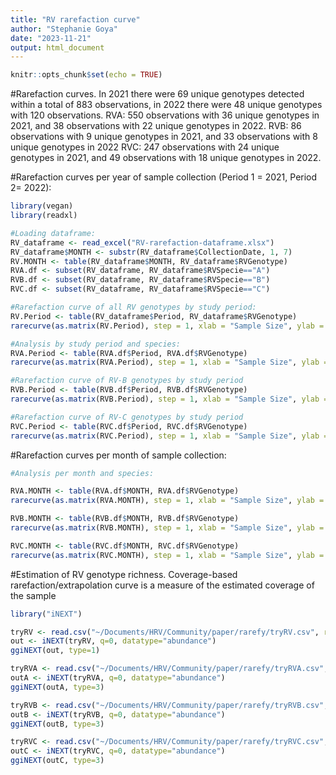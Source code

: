 ```yaml
---
title: "RV rarefaction curve"
author: "Stephanie Goya"
date: "2023-11-21"
output: html_document
---
```


```r
knitr::opts_chunk$set(echo = TRUE)
```

#Rarefaction curves.
In 2021 there were 69 unique genotypes detected within a total of 883 observations, in 2022 there were 48 unique genotypes with 120 observations.
RVA: 550 observations with 36 unique genotypes in 2021, and 38 observations with 22 unique genotypes in 2022.
RVB: 86 observations with 9 unique genotypes in 2021, and 33 observations with 8 unique genotypes in 2022
RVC: 247 observations with 24 unique genotypes in 2021, and 49 observations with 18 unique genotypes in 2022.

#Rarefaction curves per year of sample collection (Period 1 = 2021, Period 2= 2022):
```r
library(vegan)
library(readxl)

#Loading dataframe:
RV_dataframe <- read_excel("RV-rarefaction-dataframe.xlsx")
RV_dataframe$MONTH <- substr(RV_dataframe$CollectionDate, 1, 7)
RV.MONTH <- table(RV_dataframe$MONTH, RV_dataframe$RVGenotype)
RVA.df <- subset(RV_dataframe, RV_dataframe$RVSpecie=="A")
RVB.df <- subset(RV_dataframe, RV_dataframe$RVSpecie=="B")
RVC.df <- subset(RV_dataframe, RV_dataframe$RVSpecie=="C")

#Rarefaction curve of all RV genotypes by study period:
RV.Period <- table(RV_dataframe$Period, RV_dataframe$RVGenotype)
rarecurve(as.matrix(RV.Period), step = 1, xlab = "Sample Size", ylab = "All RV genotypes", label = TRUE)

#Analysis by study period and species:
RVA.Period <- table(RVA.df$Period, RVA.df$RVGenotype)
rarecurve(as.matrix(RVA.Period), step = 1, xlab = "Sample Size", ylab = "RVA genotypes", label = TRUE)

#Rarefaction curve of RV-B genotypes by study period 
RVB.Period <- table(RVB.df$Period, RVB.df$RVGenotype)
rarecurve(as.matrix(RVB.Period), step = 1, xlab = "Sample Size", ylab = "RVB genotypes", label = TRUE)

#Rarefaction curve of RV-C genotypes by study period 
RVC.Period <- table(RVC.df$Period, RVC.df$RVGenotype)
rarecurve(as.matrix(RVC.Period), step = 1, xlab = "Sample Size", ylab = "RVC genotypes", label = TRUE)
```

#Rarefaction curves per month of sample collection:
```r
#Analysis per month and species:

RVA.MONTH <- table(RVA.df$MONTH, RVA.df$RVGenotype)
rarecurve(as.matrix(RVA.MONTH), step = 1, xlab = "Sample Size", ylab = "RV-A genotypes", label = TRUE)

RVB.MONTH <- table(RVB.df$MONTH, RVB.df$RVGenotype)
rarecurve(as.matrix(RVB.MONTH), step = 1, xlab = "Sample Size", ylab = "RV-B genotypes", label = TRUE)

RVC.MONTH <- table(RVC.df$MONTH, RVC.df$RVGenotype)
rarecurve(as.matrix(RVC.MONTH), step = 1, xlab = "Sample Size", ylab = "RV-C genotypes", label = TRUE)

```

#Estimation of RV genotype richness. 
Coverage-based rarefaction/extrapolation curve is a measure of the estimated coverage of the sample
```r
library("iNEXT")

tryRV <- read.csv("~/Documents/HRV/Community/paper/rarefy/tryRV.csv", row.names=1)
out <- iNEXT(tryRV, q=0, datatype="abundance")
ggiNEXT(out, type=1)

tryRVA <- read.csv("~/Documents/HRV/Community/paper/rarefy/tryRVA.csv", row.names=1)
outA <- iNEXT(tryRVA, q=0, datatype="abundance")
ggiNEXT(outA, type=3)

tryRVB <- read.csv("~/Documents/HRV/Community/paper/rarefy/tryRVB.csv", row.names=1)
outB <- iNEXT(tryRVB, q=0, datatype="abundance")
ggiNEXT(outB, type=3)

tryRVC <- read.csv("~/Documents/HRV/Community/paper/rarefy/tryRVC.csv", row.names=1)
outC <- iNEXT(tryRVC, q=0, datatype="abundance")
ggiNEXT(outC, type=3)

```

